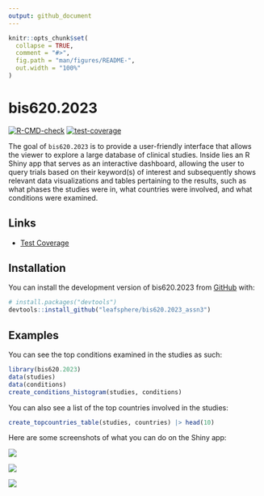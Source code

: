 ```yaml
---
output: github_document
---
```


<!-- README.md is generated from README.Rmd. Please edit that file -->

```r
knitr::opts_chunk$set(
  collapse = TRUE,
  comment = "#>",
  fig.path = "man/figures/README-",
  out.width = "100%"
)
```



# bis620.2023

<!-- badges: start -->
[![R-CMD-check](https://github.com/leafsphere/bis620.2023_assn3/actions/workflows/R-CMD-check.yaml/badge.svg)](https://github.com/leafsphere/bis620.2023_assn3/actions/workflows/R-CMD-check.yaml)
[![test-coverage](https://github.com/leafsphere/bis620.2023_assn3/actions/workflows/test-coverage.yaml/badge.svg)](https://github.com/leafsphere/bis620.2023_assn3/actions/workflows/test-coverage.yaml)
<!-- badges: end -->

The goal of `bis620.2023` is to provide a user-friendly interface that allows the viewer to explore a large database of clinical studies. Inside lies an R Shiny app that serves as an interactive dashboard, allowing the user to query trials based on their keyword(s) of interest and subsequently shows relevant data visualizations and tables pertaining to the results, such as what phases the studies were in, what countries were involved, and what conditions were examined. 

## Links

* [Test Coverage](https://github.com/leafsphere/bis620.2023_assn3/actions/workflows/test-coverage.yaml)

## Installation

You can install the development version of bis620.2023 from [GitHub](https://github.com/) with:

``` r
# install.packages("devtools")
devtools::install_github("leafsphere/bis620.2023_assn3")
```

## Examples

You can see the top conditions examined in the studies as such:

```r
library(bis620.2023)
data(studies)
data(conditions)
create_conditions_histogram(studies, conditions)
```

You can also see a list of the top countries involved in the studies:

```r
create_topcountries_table(studies, countries) |> head(10)
```


Here are some screenshots of what you can do on the Shiny app:

![](man/figures/jointpainphasesplot.png)\

![](man/figures/cancerconditionsexamined.png)\

![](man/figures/parkinsonsstudytypes.png)\


